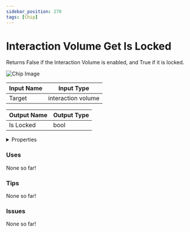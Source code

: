 ```yaml
---
sidebar_position: 270
tags: [Chip]
---
```


# Interaction Volume Get Is Locked

Returns False if the Interaction Volume is enabled, and True if it is locked.



![Chip Image](/svg/c536089c-e2c3-4a6a-a4fa-aba8dca6b810.svg)

| Input Name | Input Type |
|-----------|-----------|
| Target | interaction volume |

| Output Name | Output Type |
|-----------|-----------|
| Is Locked | bool |


<details>
  <summary>Properties</summary>
  <div>
    <div>
    <table>
      <thead>
        <tr>
          <th>Is beta required?</th>
          <th>❌</th>
        </tr>
        <tr>
          <th>Is this chip a trolling risk?</th>
          <th>❌</th>
        </tr>
        <tr>
          <th>Chip UUPD</th>
          <th>._uuid</th>
        </tr>
      </thead>
    </table>
    </div>
  </div>
</details>

### Uses

None so far!

### Tips

None so far!

### Issues

None so far!